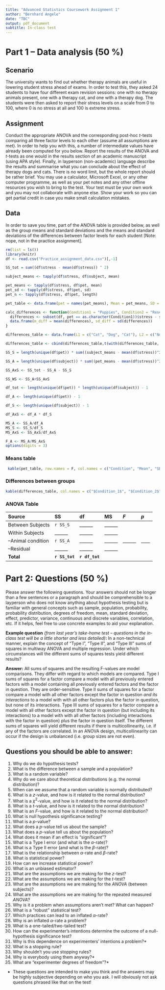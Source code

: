 ```yaml
---
title: "Advanced Statistics Coursework Assignment 1"
author: "Bernhard Angele"
date: "TBC"
output: pdf_document
subtitle: In-class test
---
```


# Part 1 -- Data analysis (50 %)

## Scenario
The university wants to find out whether therapy animals are useful in lowering student stress ahead of exams. In order to test this, they asked 24 students to have four different exam revision sessions: one with no therapy animals present, one with a therapy cat, and one with a therapy dog. The students were then asked to report their stress levels on a scale from 0 to 100, where 0 is no stress at all and 100 is extreme stress.

## Assignment
Conduct the appropriate ANOVA and the corresponding post-hoc *t*-tests comparing all three factor levels to each other (assume all assumptions are met). In order to help you with this, a number of intermediate values have already been computed for you below. Report the results of the ANOVA and *t*-tests as one would in the results section of an academic manuscript (using APA style). Finally, in layperson (non-academic) language describe the results and summarise what you can conclude about the effect of therapy dogs and cats. There is no word limit, but the whole report should be rather brief. You may use a calculator, Microsoft Excel, or any other computer programme, as well as your pet notes and any other offline resources you wish to bring to the test. Your test must be your own work and you may not collaborate with anyone else. Show your work so you can get partial credit in case you make small calculation mistakes.

## Data

In order to save you time, part of the ANOVA table is provided below, as well as the group means and standard deviations and the means and standard deviations of the differences between factor levels for each student [Note: nope, not in the practice assignment].

```r
rm(list = ls())
library(knitr)
df <- read.csv("Practice_assignment_data.csv")[,-1]

SS_tot = sum((df$stress - mean(df$stress)) ^ 2)

subject_means <- tapply(df$stress, df$subject, mean)

pet_means <- tapply(df$stress, df$pet, mean)
pet_sd <- tapply(df$stress, df$pet, sd)
pet_n <- tapply(df$stress, df$pet, length)

pet_table <- data.frame(pet = names(pet_means), Mean = pet_means, SD = pet_sd, N = pet_n)

calc_differences <- function(Condition1 = "Puppies", Condition2 = "Research", data = df){
  differences <- subset(df, pet == as.character(Condition1))$stress - subset(df, pet == as.character(Condition2))$stress
  data.frame(m_diff = mean(differences), sd_diff = sd(differences))
}

differences_table <- data.frame(L1 = c("Cat", "Dog", "Cat"), L2 = c("No animal", "No animal", "Dog"))

differences_table <- cbind(differences_table,t(with(differences_table, mapply(calc_differences, L1, L2))))

SS_S = length(unique(df$pet)) * sum((subject_means - mean(df$stress))^2)

SS_A = length(unique(df$subject)) * sum((pet_means - mean(df$stress))^2)

SS_AxS <- SS_tot - SS_A - SS_S

SS_WS <- SS_A+SS_AxS

df_tot <- length(unique(df$pet)) * length(unique(df$subject)) - 1

df_A <- length(unique(df$pet)) - 1

df_S <- length(unique(df$subject)) - 1

df_AxS <- df_A * df_S

MS_A <- SS_A/df_A
MS_S <- SS_S/df_S
MS_AxS <- SS_AxS/df_AxS

F_A <- MS_A/MS_AxS
options(digits = 3)
```

### Means table
```r

 kable(pet_table, row.names = F, col.names = c("Condition", "Mean", "SD", "N"))
```

### Differences between groups
```r
kable(differences_table, col.names = c("$Condition_1$", "$Condition_2$", "$Mean(Condition_1 - Condition_2)$", "$SD(Condition_1 - Condition_2)$"), align = c('l','l','r','r'))

```

### ANOVA Table

|Source            |SS            |df              |MS    |*F*   |*p* |
|:-----------------|:-------------|:---------------|:-----|:-----|:---|
|Between Subjects  |`r SS_S`      |______          |______|      |    |
|Within Subjects   |______        |______          |______|      |    |
|--Animal condition|`r SS_A`      |______          |______|______|____|
|--Residual        |______        |______          |______|      |    |
|**Total**         |**`r SS_tot`**|**`r df_tot`**  |      |      |    |

# Part 2: Questions (50 %)
Please answer the following questions. Your answers should not be longer than a few sentences or a paragraph and should be comprehensible to a layperson who does not know anything about hypothesis testing but is familiar with general concepts such as sample, population, probability, probability distribution, degrees of freedom, mean, standard deviation, effect, predictor, variance, continuous and discrete variables, correlation, etc. If it helps, feel free to use concrete examples to aid your explanation.

**Example question** *(from last year's take-home test -- questions in the in-class test will be a little shorter and less detailed)***:** In a non-technical manner, explain the concept of "Type I", "Type II", and "Type III" sums of squares in multiway ANOVA and multiple regression. Under which circumstances will the different sums of squares tests yield different results?

**Answer:** All sums of squares and the resulting F-values are model comparisons. They differ with regard to which models are compared. Type I sums of squares for a factor compare a model with all previously entered factors with a model containing all previously entered factors and the factor in question. They are order-sensitive. Type II sums of squares for a factor compare a model with all other factors except the factor in question *and its interactions* to a model with with all other factors plus the factor in question, but none of its interactions. Type III sums of squares for a factor compare a model with all other factors except the factor in question (but including its interactions) to a model with with all other factors (including interactions with the factor in question) plus the factor in question itself. The different sums of squares will yield different results if there is multicollinearity, i.e. if any of the factors are correlated. In an ANOVA design, multicollinearity can occur if the design is unbalanced (i.e. group sizes are not even).

## Questions you should be able to answer:

1. Why do we do hypothesis tests?
2. What is the difference between a sample and a population?
3. What is a random variable?
4. Why do we care about theoretical distributions (e.g. the normal distribution)?
5. When can we assume that a random variable is normally distributed?
6. What is a *z*-value, and how is it related to the normal distribution?
7. What is a $\chi^2$-value, and how is it related to the normal distribution?
8. What is a *t*-value, and how is it related to the normal distribution?
9. What is an *F*-value, and how is it related to the normal distribution?
10. What is null hypothesis significance testing?
11. What is a *p*-value?
12. What does a *p*-value tell us about the sample?
13. What does a *p*-value tell us about the population?
14. What does it mean if an effect is "significant"?
15. What is a Type I error (and what is the $\alpha$-rate)?
16. What is a Type II error (and what is the $\beta$-rate)?
17. What is the relationship between $\alpha$-rate and $\beta$-rate?
18. What is statistical power?
19. How can we increase statistical power?
20. What is an unbiased estimator?
21. What are the assumptions we are making for the *z*-test?
22. What are the assumptions we are making for the *t*-test?
23. What are the assumptions we are making for the *ANOVA* (between subjects)?
24. What are the assumptions we are making for the repeated measured *ANOVA*?
25. Why is it a problem when assumptions aren't met? What can happen?
26. What is a "robust" statistical test?
27. Which practices can lead to an inflated $\alpha$-rate?
28. Why is an inflated $\alpha$-rate a problem?
29. What is a one-tailed/two-tailed test?
30. How can the experimenter's intentions determine the outcome of a null-hypothesis significance test?
31. Why is this dependence on experimenters' intentions a problem?*
32. What is a stopping rule?
33. Why shouldn't you use stopping rules?
34. Why is everybody using them anyway?*
35. What are "experimenter degrees of freedom"?*

* These questions are intended to make you think and the answers may be highly subjective depending on who you ask. I will obviously not ask questions phrased like that on the test!